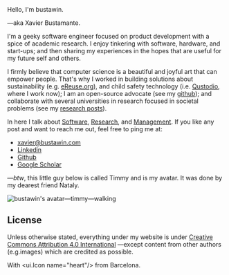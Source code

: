 
<div>
  <div className="lead">Hello, I'm bustawin.</div>
  <p>—aka Xavier Bustamante.</p>
</div>

I'm a geeky software engineer focused on product development with
a spice of academic research. I enjoy tinkering with software, hardware, and start-ups;
and then sharing my experiences in the hopes that are useful for my future self and others.

I firmly believe that computer science is a beautiful and joyful art that can empower people. That's
why I worked in building solutions about sustainability (e.g. [eReuse.org](https://www.ereuse.org)), and child safety technology (i.e. [Qustodio](https://www.qustodio.com), where I work now);
I am an open-source advocate (see my [github](https://github.com/bustawin/)); and collaborate with several universities
in research focused in societal problems (see my [research posts](/research)).

In here I talk about [Software](/software), [Research](/research), and [Management](/manage).
If you like any post and want to reach me out, feel free to ping me at:

<ul className="list-unstyled">
  <li>
    <ui.Icon name="envelope" className="me-2" />
    <a href="mailto:xavier@bustawin.com">xavier@bustawin.com</a>
  </li>
  <li>
    <ui.Icon name="linkedin" className="me-2" />
    <a href="http://linkedin.com/in/bustawin/">Linkedin</a>
  </li>
  <li>
    <ui.Icon name="github" className="me-2" />
    <a href="https://github.com/bustawin/">Github</a>
  </li>
  <li>
    <ui.Icon name="bank2" className="me-2" />
    <a href="https://scholar.google.com/citations?user=WwvhOx4AAAAJ">Google Scholar</a>
  </li>
</ul>

—*btw*, this little guy below is called Timmy and is my avatar. It was done by my
dearest friend Nataly.

![bustawin's avatar—timmy—walking](_about/timmy-walk.gif "bustawin's avatar")

## License

Unless otherwise stated, everything under my website is under [Creative Commons Attribution 4.0 International](https://creativecommons.org/licenses/by/4.0/)
—except content from other authors (e.g.images) which are credited as possible.

With <ui.Icon name="heart"/> from Barcelona.
